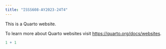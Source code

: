 ```yaml
---
title: "ISSS608-AY2023-24T4"
---
```


This is a Quarto website.

To learn more about Quarto websites visit <https://quarto.org/docs/websites>.

```r
1 + 1
```
